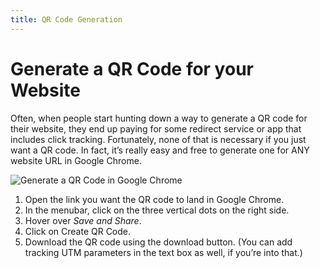 ```yaml
---
title: QR Code Generation
---
```


# Generate a QR Code for your Website

Often, when people start hunting down a way to generate a QR code for their website, they end up paying for some redirect service or app that includes click tracking. Fortunately, none of that is necessary if you just want a QR code. In fact, it’s really easy and free to generate one for ANY website URL in Google Chrome.

![Generate a QR Code in Google Chrome](./img/generate-a-qr-code-in-google-chrome.jpg)

1. Open the link you want the QR code to land in Google Chrome.
2. In the menubar, click on the three vertical dots on the right side.
3. Hover over *Save and Share*.
4. Click on Create QR Code.
5. Download the QR code using the download button. (You can add tracking UTM parameters in the text box as well, if you’re into that.)